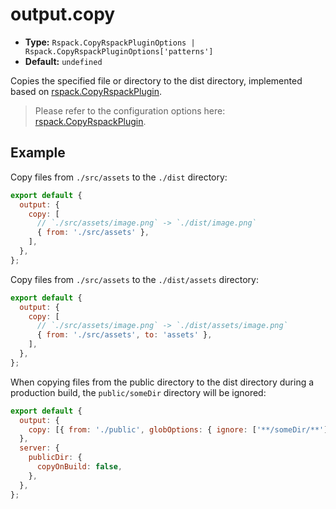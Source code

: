 # output.copy

- **Type:** `Rspack.CopyRspackPluginOptions | Rspack.CopyRspackPluginOptions['patterns']`
- **Default:** `undefined`

Copies the specified file or directory to the dist directory, implemented based on [rspack.CopyRspackPlugin](https://rspack.dev/plugins/rspack/copy-rspack-plugin).

> Please refer to the configuration options here: [rspack.CopyRspackPlugin](https://rspack.dev/plugins/rspack/copy-rspack-plugin).

## Example

Copy files from `./src/assets` to the `./dist` directory:

```js
export default {
  output: {
    copy: [
      // `./src/assets/image.png` -> `./dist/image.png`
      { from: './src/assets' },
    ],
  },
};
```

Copy files from `./src/assets` to the `./dist/assets` directory:

```js
export default {
  output: {
    copy: [
      // `./src/assets/image.png` -> `./dist/assets/image.png`
      { from: './src/assets', to: 'assets' },
    ],
  },
};
```

When copying files from the public directory to the dist directory during a production build, the `public/someDir` directory will be ignored:

```js
export default {
  output: {
    copy: [{ from: './public', globOptions: { ignore: ['**/someDir/**'] } }],
  },
  server: {
    publicDir: {
      copyOnBuild: false,
    },
  },
};
```
